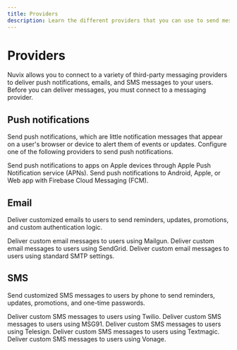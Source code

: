 ```yaml
---
title: Providers
description: Learn the different providers that you can use to send messages with Nuvix.
---
```


# Providers

Nuvix allows you to connect to a variety of third-party messaging providers to deliver push notifications, emails, and SMS messages to your users. Before you can deliver messages, you must connect to a messaging provider.

## Push notifications

Send push notifications, which are little notification messages that appear on a user's browser or device to alert them of events or updates. Configure one of the following providers to send push notifications.

<CardGroup cols={2}>
<Card title="APNS" icon="smartphone" href="/products/messaging/apns">
Send push notifications to apps on Apple devices through Apple Push Notification service (APNs).
</Card>

<Card title="FCM" icon="message-square" href="/products/messaging/fcm">
Send push notifications to Android, Apple, or Web app with Firebase Cloud Messaging (FCM).
</Card>
</CardGroup>

## Email

Deliver customized emails to users to send reminders, updates, promotions, and custom authentication logic.

<CardGroup cols={3}>
<Card title="Mailgun" icon="mail" href="/products/messaging/mailgun">
Deliver custom email messages to users using Mailgun.
</Card>

<Card title="SendGrid" icon="send" href="/products/messaging/sendgrid">
Deliver custom email messages to users using SendGrid.
</Card>

<Card title="SMTP" icon="mail" href="/products/messaging/smtp">
Deliver custom email messages to users using standard SMTP settings.
</Card>
</CardGroup>

## SMS

Send customized SMS messages to users by phone to send reminders, updates, promotions, and one-time passwords.

<CardGroup cols={3}>
<Card title="Twilio" icon="message-circle" href="/products/messaging/twilio">
Deliver custom SMS messages to users using Twilio.
</Card>

<Card title="MSG91" icon="message-square" href="/products/messaging/msg91">
Deliver custom SMS messages to users using MSG91.
</Card>

<Card title="Telesign" icon="shield" href="/products/messaging/telesign">
Deliver custom SMS messages to users using Telesign.
</Card>

<Card title="Textmagic" icon="message-circle" href="/products/messaging/textmagic">
Deliver custom SMS messages to users using Textmagic.
</Card>

<Card title="Vonage" icon="phone" href="/products/messaging/vonage">
Deliver custom SMS messages to users using Vonage.
</Card>
</CardGroup>